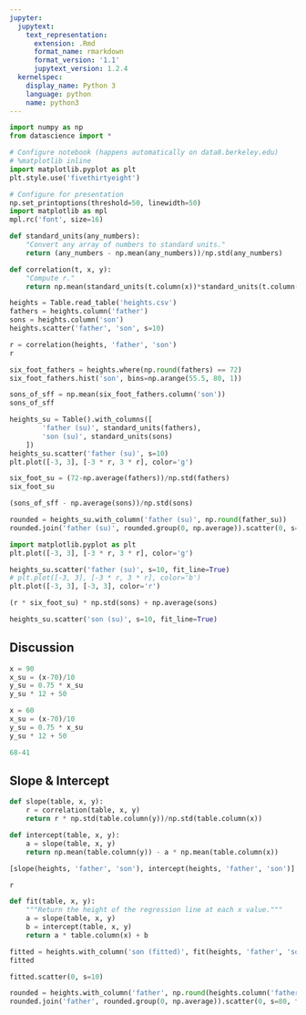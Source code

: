 ```yaml
---
jupyter:
  jupytext:
    text_representation:
      extension: .Rmd
      format_name: rmarkdown
      format_version: '1.1'
      jupytext_version: 1.2.4
  kernelspec:
    display_name: Python 3
    language: python
    name: python3
---
```


```python
import numpy as np
from datascience import *

# Configure notebook (happens automatically on data8.berkeley.edu)
# %matplotlib inline
import matplotlib.pyplot as plt
plt.style.use('fivethirtyeight')

# Configure for presentation
np.set_printoptions(threshold=50, linewidth=50)
import matplotlib as mpl
mpl.rc('font', size=16)
```

```python
def standard_units(any_numbers):
    "Convert any array of numbers to standard units."
    return (any_numbers - np.mean(any_numbers))/np.std(any_numbers)  

def correlation(t, x, y):
    "Compute r."
    return np.mean(standard_units(t.column(x))*standard_units(t.column(y)))
```

```python
heights = Table.read_table('heights.csv')
fathers = heights.column('father')
sons = heights.column('son')
heights.scatter('father', 'son', s=10)
```

```python
r = correlation(heights, 'father', 'son')
r
```

```python
six_foot_fathers = heights.where(np.round(fathers) == 72)
six_foot_fathers.hist('son', bins=np.arange(55.5, 80, 1))
```

```python
sons_of_sff = np.mean(six_foot_fathers.column('son'))
sons_of_sff
```

```python
heights_su = Table().with_columns([
        'father (su)', standard_units(fathers),
        'son (su)', standard_units(sons)
    ])
heights_su.scatter('father (su)', s=10)
plt.plot([-3, 3], [-3 * r, 3 * r], color='g')
```

```python
six_foot_su = (72-np.average(fathers))/np.std(fathers)
six_foot_su
```

```python
(sons_of_sff - np.average(sons))/np.std(sons)
```

```python
rounded = heights_su.with_column('father (su)', np.round(father_su))
rounded.join('father (su)', rounded.group(0, np.average)).scatter(0, s=80)

import matplotlib.pyplot as plt
plt.plot([-3, 3], [-3 * r, 3 * r], color='g')
```

```python
heights_su.scatter('father (su)', s=10, fit_line=True)
# plt.plot([-3, 3], [-3 * r, 3 * r], color='b')
plt.plot([-3, 3], [-3, 3], color='r')
```

```python
(r * six_foot_su) * np.std(sons) + np.average(sons)
```

```python
heights_su.scatter('son (su)', s=10, fit_line=True)
```

## Discussion

```python
x = 90
x_su = (x-70)/10
y_su = 0.75 * x_su
y_su * 12 + 50
```

```python
x = 60
x_su = (x-70)/10
y_su = 0.75 * x_su
y_su * 12 + 50
```

```python
68-41
```

## Slope & Intercept

```python
def slope(table, x, y):
    r = correlation(table, x, y)
    return r * np.std(table.column(y))/np.std(table.column(x))

def intercept(table, x, y):
    a = slope(table, x, y)
    return np.mean(table.column(y)) - a * np.mean(table.column(x))

[slope(heights, 'father', 'son'), intercept(heights, 'father', 'son')]
```

```python
r
```

```python
def fit(table, x, y):
    """Return the height of the regression line at each x value."""
    a = slope(table, x, y)
    b = intercept(table, x, y)
    return a * table.column(x) + b

fitted = heights.with_column('son (fitted)', fit(heights, 'father', 'son'))
fitted
```

```python
fitted.scatter(0, s=10)
```

```python
rounded = heights.with_column('father', np.round(heights.column('father')))
rounded.join('father', rounded.group(0, np.average)).scatter(0, s=80, fit_line=True)
```
